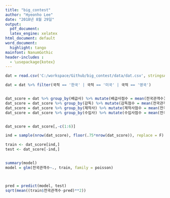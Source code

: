 ```yaml
---
title: "big_contest"
author: "Hyeonho Lee"
date: "2018년 8월 29일"
output: 
  pdf_document: 
  latex_engine: xelatex
html_document: default
word_document:
  highlight: tango
mainfont: NanumGothic
header-includes :
  - \usepackage{kotex}
---
```


```r
dat = read.csv('C:/workspace/Github/big_contest/data/dat.csv', stringsAsFactors = FALSE)

dat = dat %>% filter(국적 == '한국' | 국적 == '미국' | 국적 == '영국')


dat_score = dat %>% group_by(배급사) %>% mutate(배급사점수 = mean(전국관객수))
dat_score = dat_score %>% group_by(감독) %>% mutate(감독점수 = mean(전국관객수))
dat_score = dat_score %>% group_by(제작사) %>% mutate(제작사점수 = mean(전국관객수))
dat_score = dat_score %>% group_by(수입사) %>% mutate(수입사점수 = mean(전국관객수))


dat_score = dat_score[,-c(1:6)]

```

```r
ind = sample(nrow(dat_score), floor(.75*nrow(dat_score)), replace = F)

train <- dat_score[ind,]
test <- dat_score[-ind,]


summary(model)
model = glm(전국관객수~., train, family = poisson)



pred = predict(model, test)
sqrt(mean((train$전국관객수-pred)**2))

```



